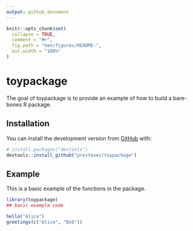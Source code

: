 ```yaml
---
output: github_document
---
```


<!-- README.md is generated from README.Rmd. Please edit that file -->

```r
knitr::opts_chunk$set(
  collapse = TRUE,
  comment = "#>",
  fig.path = "man/figures/README-",
  out.width = "100%"
)
```

# toypackage

<!-- badges: start -->
<!-- badges: end -->

The goal of toypackage is to provide an example of how to build a bare-bones R package.

## Installation

You can install the development version from [GitHub](https://github.com/) with:

``` r
# install.packages("devtools")
devtools::install_github("prestevez/toypackage")
```
## Example

This is a basic example of the functions in the package.

```r
library(toypackage)
## basic example code

hello("Alice")
greetings(c("Alice", "Bob"))
```
